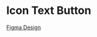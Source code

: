 
<Meta title='Roadmap/Icon Text Button' />

# Icon Text Button

[Figma Design](<https://www.figma.com/file/BI4RtvvajB7E3EQHlNTL4I/Mirotone-UI-Components-(Community)?type=design&node-id=3642-13693&mode=design&t=lya7mgGuGGuYILSD-4>)

